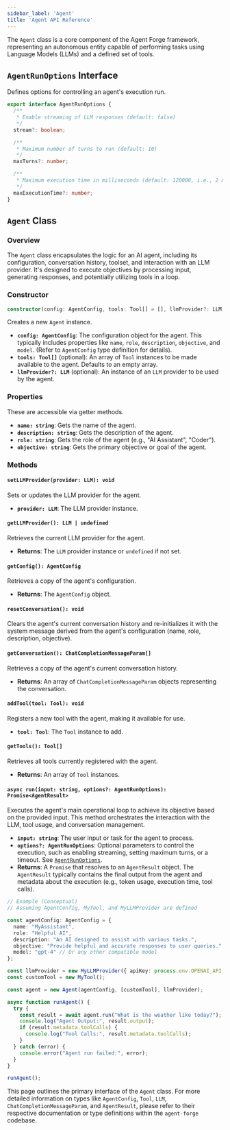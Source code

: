 ```yaml
---
sidebar_label: 'Agent'
title: 'Agent API Reference'
---
```



The `Agent` class is a core component of the Agent Forge framework, representing an autonomous entity capable of performing tasks using Language Models (LLMs) and a defined set of tools.

## `AgentRunOptions` Interface

Defines options for controlling an agent's execution run.

```typescript
export interface AgentRunOptions {
  /**
   * Enable streaming of LLM responses (default: false)
   */
  stream?: boolean;

  /**
   * Maximum number of turns to run (default: 10)
   */
  maxTurns?: number;

  /**
   * Maximum execution time in milliseconds (default: 120000, i.e., 2 minutes)
   */
  maxExecutionTime?: number;
}
```

## `Agent` Class

### Overview

The `Agent` class encapsulates the logic for an AI agent, including its configuration, conversation history, toolset, and interaction with an LLM provider. It's designed to execute objectives by processing input, generating responses, and potentially utilizing tools in a loop.

### Constructor

```typescript
constructor(config: AgentConfig, tools: Tool[] = [], llmProvider?: LLM)
```

Creates a new `Agent` instance.

*   **`config: AgentConfig`**: The configuration object for the agent. This typically includes properties like `name`, `role`, `description`, `objective`, and `model`. (Refer to `AgentConfig` type definition for details).
*   **`tools: Tool[]`** (optional): An array of `Tool` instances to be made available to the agent. Defaults to an empty array.
*   **`llmProvider?: LLM`** (optional): An instance of an `LLM` provider to be used by the agent.

### Properties

These are accessible via getter methods.

*   **`name: string`**: Gets the name of the agent.
*   **`description: string`**: Gets the description of the agent.
*   **`role: string`**: Gets the role of the agent (e.g., "AI Assistant", "Coder").
*   **`objective: string`**: Gets the primary objective or goal of the agent.

### Methods

#### `setLLMProvider(provider: LLM): void`

Sets or updates the LLM provider for the agent.

*   **`provider: LLM`**: The LLM provider instance.

#### `getLLMProvider(): LLM | undefined`

Retrieves the current LLM provider for the agent.

*   **Returns**: The `LLM` provider instance or `undefined` if not set.

#### `getConfig(): AgentConfig`

Retrieves a copy of the agent's configuration.

*   **Returns**: The `AgentConfig` object.

#### `resetConversation(): void`

Clears the agent's current conversation history and re-initializes it with the system message derived from the agent's configuration (name, role, description, objective).

#### `getConversation(): ChatCompletionMessageParam[]`

Retrieves a copy of the agent's current conversation history.

*   **Returns**: An array of `ChatCompletionMessageParam` objects representing the conversation.

#### `addTool(tool: Tool): void`

Registers a new tool with the agent, making it available for use.

*   **`tool: Tool`**: The `Tool` instance to add.

#### `getTools(): Tool[]`

Retrieves all tools currently registered with the agent.

*   **Returns**: An array of `Tool` instances.

#### `async run(input: string, options?: AgentRunOptions): Promise<AgentResult>`

Executes the agent's main operational loop to achieve its objective based on the provided input. This method orchestrates the interaction with the LLM, tool usage, and conversation management.

*   **`input: string`**: The user input or task for the agent to process.
*   **`options?: AgentRunOptions`**: Optional parameters to control the execution, such as enabling streaming, setting maximum turns, or a timeout. See [`AgentRunOptions`](#agentrunoptions-interface).
*   **Returns**: A `Promise` that resolves to an `AgentResult` object. The `AgentResult` typically contains the final output from the agent and metadata about the execution (e.g., token usage, execution time, tool calls).

```typescript
// Example (Conceptual)
// Assuming AgentConfig, MyTool, and MyLLMProvider are defined

const agentConfig: AgentConfig = {
  name: "MyAssistant",
  role: "Helpful AI",
  description: "An AI designed to assist with various tasks.",
  objective: "Provide helpful and accurate responses to user queries.",
  model: "gpt-4" // Or any other compatible model
};

const llmProvider = new MyLLMProvider({ apiKey: process.env.OPENAI_API_KEY });
const customTool = new MyTool();

const agent = new Agent(agentConfig, [customTool], llmProvider);

async function runAgent() {
  try {
    const result = await agent.run("What is the weather like today?");
    console.log("Agent Output:", result.output);
    if (result.metadata.toolCalls) {
      console.log("Tool Calls:", result.metadata.toolCalls);
    }
  } catch (error) {
    console.error("Agent run failed:", error);
  }
}

runAgent();
```
This page outlines the primary interface of the `Agent` class. For more detailed information on types like `AgentConfig`, `Tool`, `LLM`, `ChatCompletionMessageParam`, and `AgentResult`, please refer to their respective documentation or type definitions within the `agent-forge` codebase. 